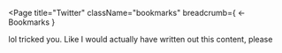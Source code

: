 
<Page
  title="Twitter"
  className="bookmarks"
  breadcrumb={
    <Link href="/bookmarks">
      <a>&larr; Bookmarks</a>
    </Link>
  }
>

lol tricked you. Like I would actually have written out this content, please

</Page>
